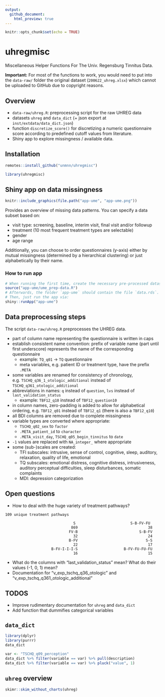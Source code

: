 ```yaml
---
output: 
  github_document:
    html_preview: true
---
```


```r
knitr::opts_chunk$set(echo = TRUE)
```

# uhregmisc

Miscellaneous Helper Functions For The Univ. Regensburg Tinnitus Data.

**Important:** For most of the functions to work, you would need to put into the `data-raw/` folder the original dataset (`200622_uhreg.xlsx`) which cannot be uploaded to GitHub due to copyright reasons. 

## Overview

- `data-raw/uhreg.R`: preprocessing script for the raw UHREG data
- datasets `uhreg` and `data_dict` (+ json export at `inst/extdata/data_dict.json`)
- function `discretize_score()` for discretizing a numeric questionnaire score according to predefined cutoff values from literature.
- Shiny app to explore missingness / available data.

## Installation

```r
remotes::install_github("unmnn/uhregmisc")
```

```r
library(uhregmisc)
```

## Shiny app on data missingness 

```r
knitr::include_graphics(file.path("app-ume", "app-ume.png"))
```

Provides an overview of missing data patterns. 
You can specify a data subset based on:

- visit type: screening, baseline, interim visit, final visit and/or followup
- treatment (10 most frequent treatment types are selectable)
- gender
- age range

Additionally, you can choose to order questionnaires (y-axis) either by mutual missingness (determined by a hierarchical clustering) or just alphabetically by their name.

### How to run app

```r
# When running the first time, create the necessary pre-processed dataset with:
source("app-ume/ume_prep-data.R")
# Afterwards, the folder `app-ume` should contain the file `data.rds`.
# Then, just run the app via:
shiny::runApp("app-ume")
```

## Data preprocessing steps

The script `data-raw/uhreg.R` preprocesses the UHREG data.

- part of column name representing the questionnaire is written in caps
- establish consistent name convention: prefix of variable name (part until first underscore) represents the name of the corresponding questionnaire
  - example: `TQ_q01` &rarr; `TQ` questionnaire
  - meta variables, e.g. patient ID or treatment type, have the prefix `.META`
- some variables are renamed for consistency of chronology, e.g. `TSCHQ_q36_1_otologic_additional` instead of `TSCHQ_q361_otologic_additional`
- abbreviations in names: `q` instead of `question`, `lvs` instead of `last_validation_status`
  - example: `TBF12_q10` instead of `TBF12_question10`
- in column names, zero-padding is added to allow for alphabetical ordering, e.g. `TBF12_q01` instead of `TBF12_q1` (there is also a `TBF12_q10`)
- all BDI columns are removed due to complete missingness
- variable types are converted where appropriate:
  - `TSCHQ_q02_sex` to `factor`
  - `.META_patient_id` to `character`
  - `.META_visit_day`, `TSCHQ_q05_begin_tinnitus` to `date`
- `-1` values are replaced with `NA_integer_` where appropriate
- some (sub-)scales are created:
  - TFI subscales: intrusive, sense of control, cognitive, sleep, auditory, relaxation, quality of life, emotional
  - TQ subscales: emotional distress, cognitive distress, intrusiveness, auditory perceptual difficulties, sleep disturbances, somatic complaints
  - MDI: depression categorization

## Open questions

- How to deal with the huge variety of treatment pathways?

```
109 unique treatment pathways

                               S                         S-B-FV-FU 
                              869                                38 
                             FV-B                            S-B-FV 
                               32                                24 
                             B-FV                               S-S 
                               22                                17 
                     B-FV-I-I-I-S                     B-FV-FU-FU-FU 
                               16                                15
```

<!-- - Is there any documentation for the audiological assessment? There are a lot of negative values (e.g. -1 for AUDIO_duration) and "repdigits" (999, 99999) - I assume they have a special meaning. -->
- What do the columns with "last_validation_status" mean? What do their values (-1, 0, 1) mean?
- Documentation for "v_exp_tschq_q36_otologic" and "v_exp_tschq_q361_otologic_additional"

## TODOS

- Improve rudimentary documentation for `uhreg` and `data_dict`
- Add function that dummifies categorical variables

## `data_dict`

```r
library(dplyr)
library(purrr)
data_dict

var <- "TSCHQ_q09_perception"
data_dict %>% filter(variable == var) %>% pull(description)
data_dict %>% filter(variable == var) %>% pluck("value", 1)
```

## `uhreg` overview

```r
skimr::skim_without_charts(uhreg)
```
